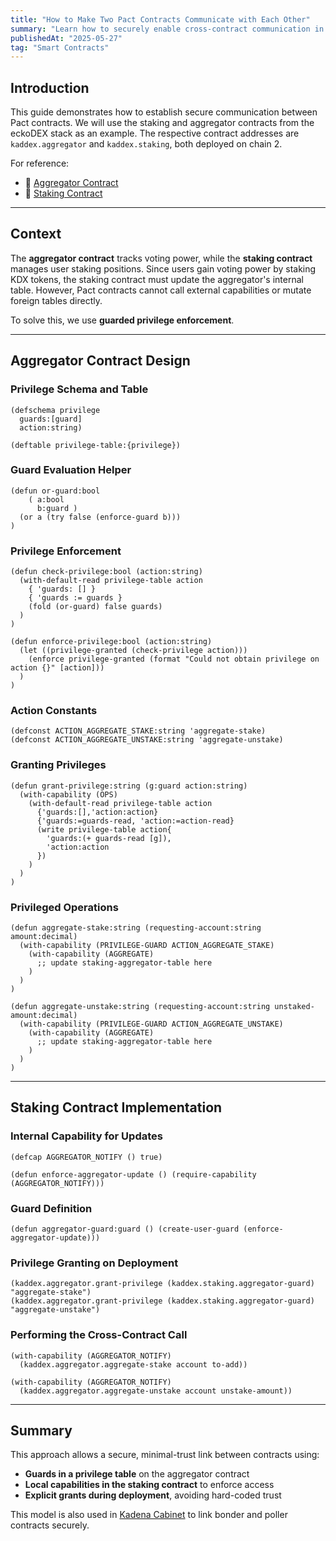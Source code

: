 ```yaml
---
title: "How to Make Two Pact Contracts Communicate with Each Other"
summary: "Learn how to securely enable cross-contract communication in Pact using privilege tables and guarded capabilities. A practical example using eckoDAO's staking and aggregator contracts."
publishedAt: "2025-05-27"
tag: "Smart Contracts"
---
```


## Introduction

This guide demonstrates how to establish secure communication between Pact contracts. We will use the staking and aggregator contracts from the eckoDEX stack as an example. The respective contract addresses are `kaddex.aggregator` and `kaddex.staking`, both deployed on chain 2.

For reference:

- 📄 [Aggregator Contract](https://github.com/eckoDAO-org/smart-contracts/blob/main/dao/aggregator.pact)
- 📄 [Staking Contract](https://github.com/eckoDAO-org/smart-contracts/blob/main/staking/staking.pact)

---

## Context

The **aggregator contract** tracks voting power, while the **staking contract** manages user staking positions. Since users gain voting power by staking KDX tokens, the staking contract must update the aggregator's internal table. However, Pact contracts cannot call external capabilities or mutate foreign tables directly.

To solve this, we use **guarded privilege enforcement**.

---

## Aggregator Contract Design

### Privilege Schema and Table

```pact
(defschema privilege
  guards:[guard]
  action:string)

(deftable privilege-table:{privilege})
````

### Guard Evaluation Helper

```pact
(defun or-guard:bool
    ( a:bool
      b:guard )
  (or a (try false (enforce-guard b)))
)
```

### Privilege Enforcement

```pact
(defun check-privilege:bool (action:string)
  (with-default-read privilege-table action
    { 'guards: [] }
    { 'guards := guards }
    (fold (or-guard) false guards)
  )
)

(defun enforce-privilege:bool (action:string)
  (let ((privilege-granted (check-privilege action)))
    (enforce privilege-granted (format "Could not obtain privilege on action {}" [action]))
  )
)
```

### Action Constants

```pact
(defconst ACTION_AGGREGATE_STAKE:string 'aggregate-stake)
(defconst ACTION_AGGREGATE_UNSTAKE:string 'aggregate-unstake)
```

### Granting Privileges

```pact
(defun grant-privilege:string (g:guard action:string)
  (with-capability (OPS)
    (with-default-read privilege-table action
      {'guards:[],'action:action}
      {'guards:=guards-read, 'action:=action-read}
      (write privilege-table action{
        'guards:(+ guards-read [g]),
        'action:action
      })
    )
  )
)
```

### Privileged Operations

```pact
(defun aggregate-stake:string (requesting-account:string amount:decimal)
  (with-capability (PRIVILEGE-GUARD ACTION_AGGREGATE_STAKE)
    (with-capability (AGGREGATE)
      ;; update staking-aggregator-table here
    )
  )
)

(defun aggregate-unstake:string (requesting-account:string unstaked-amount:decimal)
  (with-capability (PRIVILEGE-GUARD ACTION_AGGREGATE_UNSTAKE)
    (with-capability (AGGREGATE)
      ;; update staking-aggregator-table here
    )
  )
)
```

---

## Staking Contract Implementation

### Internal Capability for Updates

```pact
(defcap AGGREGATOR_NOTIFY () true)

(defun enforce-aggregator-update () (require-capability (AGGREGATOR_NOTIFY)))
```

### Guard Definition

```pact
(defun aggregator-guard:guard () (create-user-guard (enforce-aggregator-update)))
```

### Privilege Granting on Deployment

```pact
(kaddex.aggregator.grant-privilege (kaddex.staking.aggregator-guard) "aggregate-stake")
(kaddex.aggregator.grant-privilege (kaddex.staking.aggregator-guard) "aggregate-unstake")
```

### Performing the Cross-Contract Call

```pact
(with-capability (AGGREGATOR_NOTIFY)
  (kaddex.aggregator.aggregate-stake account to-add))

(with-capability (AGGREGATOR_NOTIFY)
  (kaddex.aggregator.aggregate-unstake account unstake-amount))
```

---

## Summary

This approach allows a secure, minimal-trust link between contracts using:

* **Guards in a privilege table** on the aggregator contract
* **Local capabilities in the staking contract** to enforce access
* **Explicit grants during deployment**, avoiding hard-coded trust

This model is also used in [Kadena Cabinet](https://github.com/kadena-community/cabinet/tree/main/pact) to link bonder and poller contracts securely.

